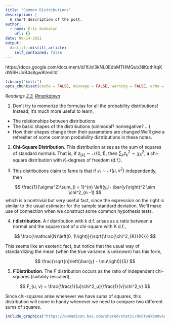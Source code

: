 ```yaml
---
title: "Common Distributions"
description: |
  A short description of the post.
author:
  - name: Kris Sankaran
    url: {}
date: 09-14-2021
output:
  distill::distill_article:
    self_contained: false
---
```


https://docs.google.com/document/d/1fJxl3kNL0EdbMTHMQub3IiKqthXqKdW6HUoB4s8gw9I/edit#

```r
library("knitr")
opts_chunk$set(cache = FALSE, message = FALSE, warning = FALSE, echo = TRUE)
```

_Readings [2.3](), [Rmarkdown]()_

1. Don’t try to memorize the formulas for all the probability distributions! Instead, it's much more useful to learn,
* The relationships between distributions
* The basic shapes of the distributions (unimodal? nonnegative? ...)
* How their shapes change then their parameters are changed
We'll give a refresher of some common probability distributions in these notes.

2. **Chi-Square Distribution**. This distribution arises as the sum of squares
of standard normals. That is, if $z_[k] \sim \mathcal{N}\left(0, 1\right)$, then
$\sum_{k} z_{k}^2 \sim \chi^2_{K}$, a chi-square distribution with $K$-degrees
of freedom (d.f.).

3. This distributions claim to fame is that if $y_i \sim \mathcal{N}\left(\mu,
\sigma^2\right)$ independently, then

$$
\frac{1}{\sigma^2}\sum_{i = 1}^{n} \left(y_i- \bar{y}\right)^2 \sim \chi^2_{n -1}
$$
which is a nontrivial but very useful fact, since the expression on the right is
similar to the usual estimator for the sample standard deviation. We'll make use
of connection when we construct some common hypothesis tests.

4. **$t$ distribution**.  A $t$ distribution with $k$ d.f. arises as a ratio
between a normal and the square root of a chi-square with K d.f.,

$$
\frac{\mathcal{N}\left(0, 1\right)}{\sqrt{\frac{\chi^2_{K}}{K}}}
$$

This seems like an esoteric fact, but notice that the usual way of standardizing
the mean (when the true variance is unknown) has this form,

$$
\frac{\sqrt{n}\left(\bar{y} - \mu\right)}{S}
$$


5. **$F$ Distribution**. The $F$ distribution occurs as the ratio of independent
chi-squares (suitably rescaled), 

$$
F_{u, v} = \frac{\frac{1}{u}\chi^2_u}{\frac{1}{v}\chi^2_v}
$$

Since chi-squares arise whenever we have sums of squares, this distribution will
come in handy whenever we need to compare two different sums of squares.
	
```r
include_graphics("https://uwmadison.box.com/shared/static/dv5tvok0m9vkqqmkd3c0woam5is7gzse.png")
```
